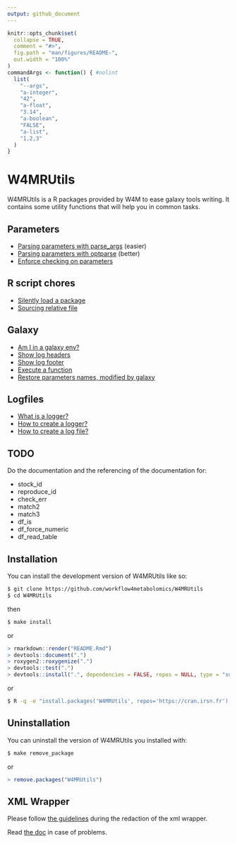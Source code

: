 ```yaml
---
output: github_document
---
```



```r
knitr::opts_chunk$set(
  collapse = TRUE,
  comment = "#>",
  fig.path = "man/figures/README-",
  out.width = "100%"
)
commandArgs <- function() { #nolint
  list(
    "--args",
    "a-integer",
    "42",
    "a-float",
    "3.14",
    "a-boolean",
    "FALSE",
    "a-list",
    "1,2,3"
  )
}
```

# W4MRUtils

<!-- badges: start -->
<!-- badges: end -->

W4MRUtils is a R packages provided by W4M to ease galaxy tools writing.
It contains some utility functions that will help you in common tasks.


## Parameters

 - [Parsing parameters with parse_args](./docs/reference/parse_args.html) (easier)
 - [Parsing parameters with optparse](./docs/reference/optparse_parameters.html) (better)
 - [Enforce checking on parameters](./docs/reference/check_param_type_n_length.html)


## R script chores

 - [Silently load a package](./docs/reference/shy_lib.html)
 - [Sourcing relative file](./docs/reference/source_local.html)


## Galaxy

 - [Am I in a galaxy env?](./docs/reference/in_galaxy_env.html)
 - [Show log headers](./docs/reference/show_galaxy_header.html)
 - [Show log footer](./docs/reference/show_galaxy_footer.html)
 - [Execute a function](./docs/reference/run_galaxy_processing.html)
 - [Restore parameters names, modified by galaxy](./docs/reference/unmangle_galaxy_param.html)


## Logfiles

 - [What is a logger?](./docs/articles/logging.html#what-is-a-logger)
 - [How to create a logger?](./docs/articles/logging.html#how-to-create-a-logger)
 - [How to create a log file?](./docs/articles/logging.html#how-to-create-a-log-file)


## TODO
Do the documentation and the referencing of the documentation for:

 - stock_id
 - reproduce_id
 - check_err
 - match2
 - match3
 - df_is
 - df_force_numeric
 - df_read_table

## Installation

You can install the development version of W4MRUtils like so:
```bash
$ git clone https://github.com/workflow4metabolomics/W4MRUtils
$ cd W4MRUtils
```
then

```bash
$ make install
```
or
```r
> rmarkdown::render("README.Rmd")
> devtools::document(".")
> roxygen2::roxygenize(".")
> devtools::test(".")
> devtools::install(".", dependencies = FALSE, repos = NULL, type = "source")
```

or
```bash
$ R -q -e "install.packages('W4MRUtils', repos='https://cran.irsn.fr');"
```

## Uninstallation

You can uninstall the version of W4MRUtils you installed with:

```bash
$ make remove_package
```
or
```r
> remove.packages("W4MRUtils")
```

## XML Wrapper

Please follow [the guidelines](https://galaxy-iuc-standards.readthedocs.io/en/latest/best_practices/tool_xml.html)
during the redaction of the xml wrapper.

Read [the doc](https://docs.galaxyproject.org/en/latest/dev/schema.html)
in case of problems.